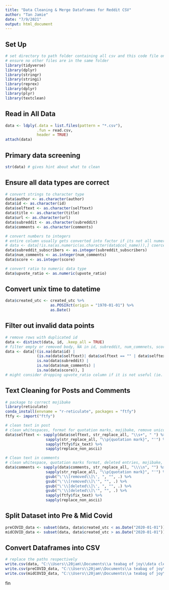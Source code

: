 ```yaml
---
title: "Data Cleaning & Merge Dataframes for Reddit CSV"
author: "Tan Jamie"
date: "7/9/2021"
output: html_document
---
```


## Set Up
```r
# set directory to path folder containing all csv and this code file only
# ensure no other files are in the same folder
library(tidyverse)
library(dplyr)
library(stringr)
library(stringi)
library(reprex)
library(dplyr)
library(plyr)
library(textclean)
```


## Read in All Data
```r
data <- ldply(.data = list.files(pattern = "*.csv"), 
              .fun = read.csv, 
              header = TRUE)
attach(data)
```


## Primary data screening
```r
str(data) # gives hint about what to clean
```


## Ensure all data types are correct
```r
# convert strings to character type
data$author <- as.character(author)
data$id <- as.character(id)
data$selftext <- as.character(selftext)
data$title <- as.character(title)
data$url <- as.character(url)
data$subreddit <- as.character(subreddit)
data$comments <- as.character(comments)

# convert numbers to integers
# entire column usually gets converted into factor if its not all numeric or integer
# data <- data[!is.na(as.numeric(as.character(data$col_name))),] coerced to NA - filter out rows with NA
data$subreddit_subscribers <- as.integer(subreddit_subscribers)
data$num_comments <- as.integer(num_comments)
data$score <- as.integer(score)

# convert ratio to numeric data type
data$upvote_ratio <- as.numeric(upvote_ratio)
```


## Convert unix time to datetime
```r
data$created_utc <- created_utc %>% 
                    as.POSIXct(origin = "1970-01-01") %>% 
                    as.Date()
```


## Filter out invalid data points
```r
# remove rows with duplicated id
data <- distinct(data, id, .keep_all = TRUE)
# filter empty or removed body, NA in id, subreddit, num_commnets, score
data <- data[!(is.na(data$id) | 
              (is.na(data$selftext)| data$selftext == "" | data$selftext == "[removed]" | data$selftext == "[deleted]") | 
              is.na(data$subreddit) | 
              is.na(data$num_comments) | 
              is.na(data$score)), ]
# might consider dropping upvote_ratio column if it is not useful (ie. too many NAs)
```


## Text Cleaning for Posts and Comments
```r
# package to correct mojibake
library(reticulate)
conda_install(envname = "r-reticulate", packages = "ftfy")
ftfy <- import("ftfy")

# clean text in post
# clean whitespaces, format for quotation marks, mojibake, remove unicode
data$selftext <- sapply(data$selftext, str_replace_all, "\\s+", " ") %>%
                  sapply(str_replace_all, "\\p{quotation mark}", "'") %>%
                  sapply(ftfy$fix_text) %>%
                  sapply(replace_non_ascii)

# Clean text in comments 
# clean whitespace, quotation marks format, deleted entries, mojibake, remove unicode
data$comments <- sapply(data$comments, str_replace_all, "\\\\n", "") %>%
                  sapply(str_replace_all, "\\p{quotation mark}", "'") %>%
                  gsub("\'\\[removed\\]\', ", "", .) %>%
                  gsub("\'\\[removed\\]\'", "", .) %>%
                  gsub("\'\\[deleted\\]\', ", "", .) %>%
                  gsub("\'\\[deleted\\]\'", "", .) %>%
                  sapply(ftfy$fix_text) %>%
                  sapply(replace_non_ascii)
```


## Split Dataset into Pre & Mid Covid
```r
preCOVID_data <- subset(data, data$created_utc < as.Date("2020-01-01"))
midCOVID_data <- subset(data, data$created_utc > as.Date("2020-01-01"))
```


## Convert Dataframes into CSV
```r
# replace the paths respectively
write.csv(data, "C:\\Users\\20jam\\Documents\\a teabag of joy\\data cleaning\\full_data.csv")
write.csv(preCOVID_data, "C:\\Users\\20jam\\Documents\\a teabag of joy\\data cleaning\\preCOVID_data.csv")
write.csv(midCOVID_data, "C:\\Users\\20jam\\Documents\\a teabag of joy\\data cleaning\\midCOVID_data.csv")
```


fin